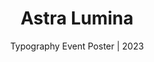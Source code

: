 ---
title: "Astra Lumina"
subtitle: "Typography Event Poster | 2023"
description: "An Event typography poster based off of Raymond Queneau's short text from Exercises in Style. Combining six different directions to design: expository, biomorphic, representation, sympathetic, ambiguous, and antithetical. Astra Lumina is an immersive nightwalk experience that took place at the South Coast Botanical Garden from December 2022 - March 2023."
pubDate: "2023"
heroImage: "./super-hybrid-3.jpg"
images:
  - src: './ambiguous-revision.jpg'
    alt: 'Ambiguous Revision'
  - src: './anathetical-revision.jpg'
    alt: 'Anathetical Revision'
  - src: './biomorphic-revision.jpg'
    alt: 'Biomorphic Revision'
  - src: './expository-revision.jpg'
    alt: 'Expository Revision'
  - src: './hybrid-ambi_bio-v1.png'
    alt: 'Hybrid Ambi Bio V1'
  - src: './hybrid-ambi_bio.png'
    alt: 'Hybrid Ambi Bio'
  - src: './repre_expo-hybrid-v1.png'
    alt: 'Repre Expo Hybrid V1'
  - src: './repre_expo-hybrid.png'
    alt: 'Repre Expo Hybrid'
  - src: './representational-revision.jpg'
    alt: 'Representational Revision'
  - src: './sympathetic-revision.jpg'
    alt: 'Sympathetic Revision'
---